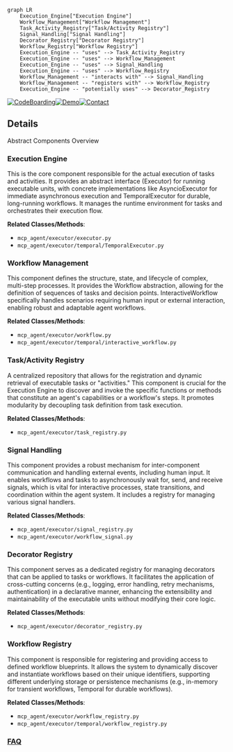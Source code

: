 ```mermaid
graph LR
    Execution_Engine["Execution Engine"]
    Workflow_Management["Workflow Management"]
    Task_Activity_Registry["Task/Activity Registry"]
    Signal_Handling["Signal Handling"]
    Decorator_Registry["Decorator Registry"]
    Workflow_Registry["Workflow Registry"]
    Execution_Engine -- "uses" --> Task_Activity_Registry
    Execution_Engine -- "uses" --> Workflow_Management
    Execution_Engine -- "uses" --> Signal_Handling
    Execution_Engine -- "uses" --> Workflow_Registry
    Workflow_Management -- "interacts with" --> Signal_Handling
    Workflow_Management -- "registers with" --> Workflow_Registry
    Execution_Engine -- "potentially uses" --> Decorator_Registry
```

[![CodeBoarding](https://img.shields.io/badge/Generated%20by-CodeBoarding-9cf?style=flat-square)](https://github.com/CodeBoarding/GeneratedOnBoardings)[![Demo](https://img.shields.io/badge/Try%20our-Demo-blue?style=flat-square)](https://www.codeboarding.org/demo)[![Contact](https://img.shields.io/badge/Contact%20us%20-%20contact@codeboarding.org-lightgrey?style=flat-square)](mailto:contact@codeboarding.org)

## Details

Abstract Components Overview

### Execution Engine
This is the core component responsible for the actual execution of tasks and activities. It provides an abstract interface (Executor) for running executable units, with concrete implementations like AsyncioExecutor for immediate asynchronous execution and TemporalExecutor for durable, long-running workflows. It manages the runtime environment for tasks and orchestrates their execution flow.


**Related Classes/Methods**:

- `mcp_agent/executor/executor.py`
- `mcp_agent/executor/temporal/TemporalExecutor.py`


### Workflow Management
This component defines the structure, state, and lifecycle of complex, multi-step processes. It provides the Workflow abstraction, allowing for the definition of sequences of tasks and decision points. InteractiveWorkflow specifically handles scenarios requiring human input or external interaction, enabling robust and adaptable agent workflows.


**Related Classes/Methods**:

- `mcp_agent/executor/workflow.py`
- `mcp_agent/executor/temporal/interactive_workflow.py`


### Task/Activity Registry
A centralized repository that allows for the registration and dynamic retrieval of executable tasks or "activities." This component is crucial for the Execution Engine to discover and invoke the specific functions or methods that constitute an agent's capabilities or a workflow's steps. It promotes modularity by decoupling task definition from task execution.


**Related Classes/Methods**:

- `mcp_agent/executor/task_registry.py`


### Signal Handling
This component provides a robust mechanism for inter-component communication and handling external events, including human input. It enables workflows and tasks to asynchronously wait for, send, and receive signals, which is vital for interactive processes, state transitions, and coordination within the agent system. It includes a registry for managing various signal handlers.


**Related Classes/Methods**:

- `mcp_agent/executor/signal_registry.py`
- `mcp_agent/executor/workflow_signal.py`


### Decorator Registry
This component serves as a dedicated registry for managing decorators that can be applied to tasks or workflows. It facilitates the application of cross-cutting concerns (e.g., logging, error handling, retry mechanisms, authentication) in a declarative manner, enhancing the extensibility and maintainability of the executable units without modifying their core logic.


**Related Classes/Methods**:

- `mcp_agent/executor/decorator_registry.py`


### Workflow Registry
This component is responsible for registering and providing access to defined workflow blueprints. It allows the system to dynamically discover and instantiate workflows based on their unique identifiers, supporting different underlying storage or persistence mechanisms (e.g., in-memory for transient workflows, Temporal for durable workflows).


**Related Classes/Methods**:

- `mcp_agent/executor/workflow_registry.py`
- `mcp_agent/executor/temporal/workflow_registry.py`




### [FAQ](https://github.com/CodeBoarding/GeneratedOnBoardings/tree/main?tab=readme-ov-file#faq)
